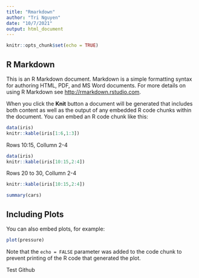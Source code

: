 ```yaml
---
title: "Rmarkdown"
author: "Tri Nguyen"
date: "10/7/2021"
output: html_document
---
```


```r
knitr::opts_chunk$set(echo = TRUE)
```

## R Markdown

This is an R Markdown document. Markdown is a simple formatting syntax for authoring HTML, PDF, and MS Word documents. For more details on using R Markdown see <http://rmarkdown.rstudio.com>.

When you click the **Knit** button a document will be generated that includes both content as well as the output of any embedded R code chunks within the document. You can embed an R code chunk like this:

```r
data(iris)
knitr::kable(iris[1:6,1:3])
```

Rows 10:15, Collumn 2-4 
```r
data(iris)
knitr::kable(iris[10:15,2:4])
```

Rows 20 to 30, Collumn 2-4 
```r
knitr::kable(iris[10:15,2:4])
```

```r
summary(cars)
```

## Including Plots

You can also embed plots, for example:

```r
plot(pressure)
```

Note that the `echo = FALSE` parameter was added to the code chunk to prevent printing of the R code that generated the plot.

Test Github
